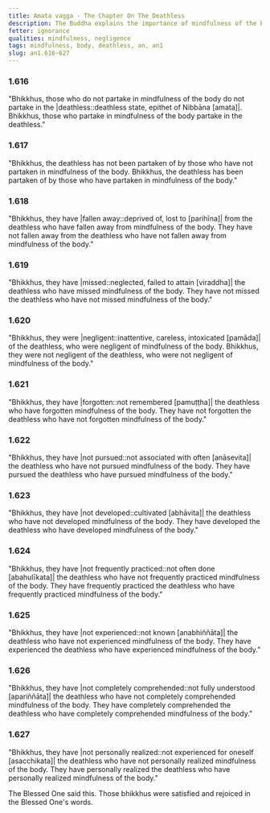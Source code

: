 ```yaml
---
title: Amata vagga - The Chapter On The Deathless
description: The Buddha explains the importance of mindfulness of the body in partaking in the deathless.
fetter: ignorance
qualities: mindfulness, negligence
tags: mindfulness, body, deathless, an, an1
slug: an1.616-627
---
```


### 1.616

"Bhikkhus, those who do not partake in mindfulness of the body do not partake in the |deathless::deathless state, epithet of Nibbāna [amata]|. Bhikkhus, those who partake in mindfulness of the body partake in the deathless."

### 1.617

"Bhikkhus, the deathless has not been partaken of by those who have not partaken in mindfulness of the body. Bhikkhus, the deathless has been partaken of by those who have partaken in mindfulness of the body."

### 1.618

"Bhikkhus, they have |fallen away::deprived of, lost to [parihīna]| from the deathless who have fallen away from mindfulness of the body. They have not fallen away from the deathless who have not fallen away from mindfulness of the body."

### 1.619

"Bhikkhus, they have |missed::neglected, failed to attain [viraddha]| the deathless who have missed mindfulness of the body. They have not missed the deathless who have not missed mindfulness of the body."

### 1.620

"Bhikkhus, they were |negligent::inattentive, careless, intoxicated [pamāda]| of the deathless, who were negligent of mindfulness of the body. Bhikkhus, they were not negligent of the deathless, who were not negligent of mindfulness of the body."

### 1.621

"Bhikkhus, they have |forgotten::not remembered [pamuṭṭha]| the deathless who have forgotten mindfulness of the body. They have not forgotten the deathless who have not forgotten mindfulness of the body."

### 1.622

"Bhikkhus, they have |not pursued::not associated with often [anāsevita]| the deathless who have not pursued mindfulness of the body. They have pursued the deathless who have pursued mindfulness of the body."

### 1.623

"Bhikkhus, they have |not developed::cultivated [abhāvita]| the deathless who have not developed mindfulness of the body. They have developed the deathless who have developed mindfulness of the body."

### 1.624

"Bhikkhus, they have |not frequently practiced::not often done [abahulīkata]| the deathless who have not frequently practiced mindfulness of the body. They have frequently practiced the deathless who have frequently practiced mindfulness of the body."

### 1.625

"Bhikkhus, they have |not experienced::not known [anabhiññāta]| the deathless who have not experienced mindfulness of the body. They have experienced the deathless who have experienced mindfulness of the body."

### 1.626

"Bhikkhus, they have |not completely comprehended::not fully understood [apariññāta]| the deathless who have not completely comprehended mindfulness of the body. They have completely comprehended the deathless who have completely comprehended mindfulness of the body."

### 1.627

"Bhikkhus, they have |not personally realized::not experienced for oneself [asacchikata]| the deathless who have not personally realized mindfulness of the body. They have personally realized the deathless who have personally realized mindfulness of the body."

The Blessed One said this. Those bhikkhus were satisfied and rejoiced in the Blessed One's words.